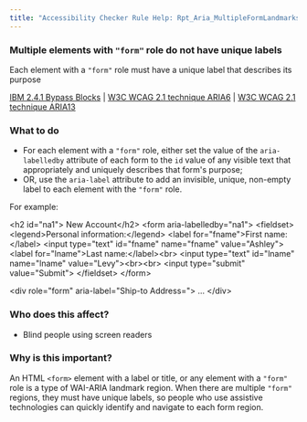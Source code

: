 ```yaml
---
title: "Accessibility Checker Rule Help: Rpt_Aria_MultipleFormLandmarks_Implicit"
---
```


<div className="toolHelp">
<Row>
<Column colLg={11} colMd={5} colSm={4} className="toolMain">

<div id="locLevel"></div>

### Multiple elements with `"form"` role do not have unique labels
Each element with a `"form"` role must have a unique label that describes its purpose

[IBM 2.4.1 Bypass Blocks](http://www.ibm.com/able/guidelines/ci162/bypass_blocks.html) | [W3C WCAG 2.1 technique ARIA6](https://www.w3.org/WAI/WCAG21/Techniques/aria/ARIA6) |  [W3C WCAG 2.1 technique ARIA13](https://www.w3.org/WAI/WCAG21/Techniques/aria/ARIA13)

<div id="locSnippet"></div>

### What to do

* For each element with a `"form"` role, either set the value of the `aria-labelledby` attribute of each form to the `id` value of any visible text that appropriately and uniquely describes that form's purpose;
* OR, use the `aria-label` attribute to add an invisible, unique, non-empty label to each element with the `"form"` role.

For example:

<CodeSnippet type="multi" light={true}>&lt;h2 id="na1"&gt; New Account&lt;/h2&gt;
&lt;form  aria-labelledby="na1"&gt;
  &lt;fieldset&gt;
    &lt;legend&gt;Personal information:&lt;/legend&gt;
    &lt;label for="fname"&gt;First name:&lt;/label&gt;
    &lt;input type="text" id="fname" name="fname" value="Ashley"&gt;
    &lt;label for="lname"&gt;Last name:&lt;/label&gt;&lt;br&gt;
    &lt;input type="text" id="lname" name="lname" value="Levy"&gt;&lt;br&gt;&lt;br&gt;
    &lt;input type="submit" value="Submit"&gt;
  &lt;/fieldset&gt;
&lt;/form&gt;
    
    
&lt;div role="form" aria-label="Ship-to Address="&gt;
	...
&lt;/div&gt;</CodeSnippet>


</Column>
<Column colLg={5} colMd={3} colSm={4} className="toolLeft">

### Who does this affect?

* Blind people using screen readers

### Why is this important?

An HTML `<form>` element with a label or title, or any element with a `"form"` role is a type of WAI-ARIA landmark region. When there are multiple `"form"` regions, they must have unique labels, so people who use assistive technologies can quickly identify and navigate to each form region.

</Column>
</Row>
</div>
